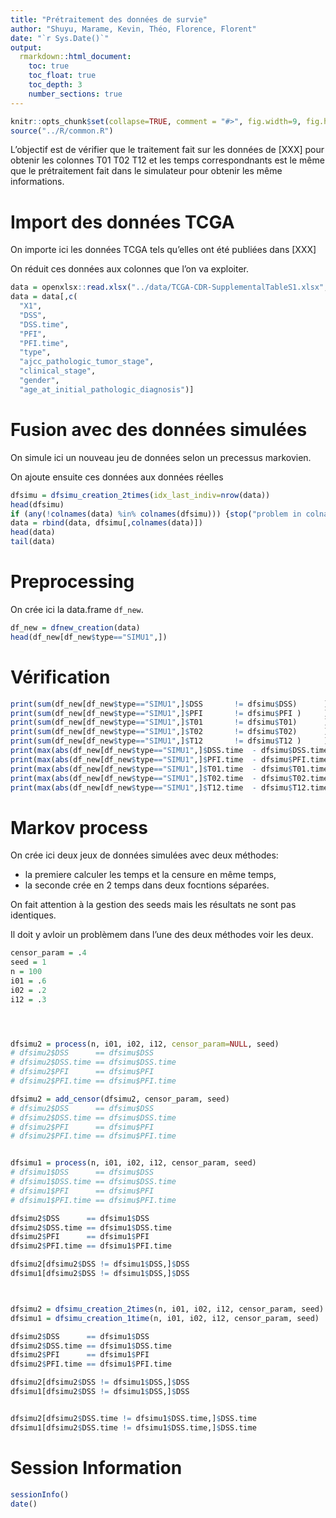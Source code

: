 ```yaml
---
title: "Prétraitement des données de survie"
author: "Shuyu, Marame, Kevin, Théo, Florence, Florent"
date: "`r Sys.Date()`"
output: 
  rmarkdown::html_document:
    toc: true
    toc_float: true
    toc_depth: 3
    number_sections: true
---
```

  
```r
knitr::opts_chunk$set(collapse=TRUE, comment = "#>", fig.width=9, fig.height=6, eval=TRUE, echo=FALSE, results="hide")
source("../R/common.R")
```

L’objectif est de vérifier que le traitement fait sur les données de [XXX] pour obtenir les colonnes T01 T02 T12 et les temps correspondnants est le même que le prétraitement fait dans le simulateur pour obtenir les même informations.

# Import des données TCGA

On importe ici les données TCGA tels qu’elles ont été publiées dans [XXX]

On réduit ces données aux colonnes que l’on va exploiter.

```r
data = openxlsx::read.xlsx("../data/TCGA-CDR-SupplementalTableS1.xlsx", sheet = "TCGA-CDR", na.strings="#N/A")
data = data[,c(
  "X1", 
  "DSS", 
  "DSS.time", 
  "PFI", 
  "PFI.time", 
  "type", 
  "ajcc_pathologic_tumor_stage", 
  "clinical_stage", 
  "gender",  
  "age_at_initial_pathologic_diagnosis")]
```

# Fusion avec des données simulées 

On simule ici un nouveau jeu de données selon un precessus markovien.

On ajoute ensuite ces données aux données réelles

```r
dfsimu = dfsimu_creation_2times(idx_last_indiv=nrow(data))
head(dfsimu)
if (any(!colnames(data) %in% colnames(dfsimu))) {stop("problem in colnames")}
data = rbind(data, dfsimu[,colnames(data)])
head(data)
tail(data)
```


# Preprocessing

On crée ici la data.frame `df_new`.

```r
df_new = dfnew_creation(data)
head(df_new[df_new$type=="SIMU1",])
```



# Vérification

```r
print(sum(df_new[df_new$type=="SIMU1",]$DSS       != dfsimu$DSS)      )
print(sum(df_new[df_new$type=="SIMU1",]$PFI       != dfsimu$PFI )     )
print(sum(df_new[df_new$type=="SIMU1",]$T01       != dfsimu$T01)      )
print(sum(df_new[df_new$type=="SIMU1",]$T02       != dfsimu$T02)      )
print(sum(df_new[df_new$type=="SIMU1",]$T12       != dfsimu$T12 )     )
print(max(abs(df_new[df_new$type=="SIMU1",]$DSS.time  - dfsimu$DSS.time/365.25)))
print(max(abs(df_new[df_new$type=="SIMU1",]$PFI.time  - dfsimu$PFI.time/365.25)))
print(max(abs(df_new[df_new$type=="SIMU1",]$T01.time  - dfsimu$T01.time) ))
print(max(abs(df_new[df_new$type=="SIMU1",]$T02.time  - dfsimu$T02.time )))
print(max(abs(df_new[df_new$type=="SIMU1",]$T12.time  - dfsimu$T12.time )))
```



# Markov process

On crée ici deux jeux de données simulées avec deux méthodes:

  - la premiere calculer les temps et la censure en même temps,
  - la seconde crée en 2 temps dans deux focntions séparées.

On fait attention à la gestion des seeds mais les résultats ne sont pas identiques.

Il doit y avloir un problèmem dans l’une des deux méthodes voir les deux.


```r
censor_param = .4
seed = 1
n = 100
i01 = .6 
i02 = .2 
i12 = .3 




dfsimu2 = process(n, i01, i02, i12, censor_param=NULL, seed)
# dfsimu2$DSS      == dfsimu$DSS
# dfsimu2$DSS.time == dfsimu$DSS.time
# dfsimu2$PFI      == dfsimu$PFI
# dfsimu2$PFI.time == dfsimu$PFI.time

dfsimu2 = add_censor(dfsimu2, censor_param, seed)
# dfsimu2$DSS      == dfsimu$DSS
# dfsimu2$DSS.time == dfsimu$DSS.time
# dfsimu2$PFI      == dfsimu$PFI
# dfsimu2$PFI.time == dfsimu$PFI.time


dfsimu1 = process(n, i01, i02, i12, censor_param, seed)
# dfsimu1$DSS      == dfsimu$DSS
# dfsimu1$DSS.time == dfsimu$DSS.time
# dfsimu1$PFI      == dfsimu$PFI
# dfsimu1$PFI.time == dfsimu$PFI.time

dfsimu2$DSS      == dfsimu1$DSS
dfsimu2$DSS.time == dfsimu1$DSS.time
dfsimu2$PFI      == dfsimu1$PFI
dfsimu2$PFI.time == dfsimu1$PFI.time

dfsimu2[dfsimu2$DSS != dfsimu1$DSS,]$DSS
dfsimu1[dfsimu2$DSS != dfsimu1$DSS,]$DSS



dfsimu2 = dfsimu_creation_2times(n, i01, i02, i12, censor_param, seed)
dfsimu1 = dfsimu_creation_1time(n, i01, i02, i12, censor_param, seed)

dfsimu2$DSS      == dfsimu1$DSS
dfsimu2$DSS.time == dfsimu1$DSS.time
dfsimu2$PFI      == dfsimu1$PFI
dfsimu2$PFI.time == dfsimu1$PFI.time

dfsimu2[dfsimu2$DSS != dfsimu1$DSS,]$DSS
dfsimu1[dfsimu2$DSS != dfsimu1$DSS,]$DSS


dfsimu2[dfsimu2$DSS.time != dfsimu1$DSS.time,]$DSS.time
dfsimu1[dfsimu2$DSS.time != dfsimu1$DSS.time,]$DSS.time


```


# Session Information

```r
sessionInfo()
date()
```


















